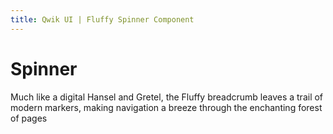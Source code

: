```yaml
---
title: Qwik UI | Fluffy Spinner Component
---
```



# Spinner

Much like a digital Hansel and Gretel, the Fluffy breadcrumb leaves a trail of modern markers, making navigation a breeze through the enchanting forest of pages
<br/>
<StatusBanner status={statusByComponent.fluffy.Accordion}/> 
 